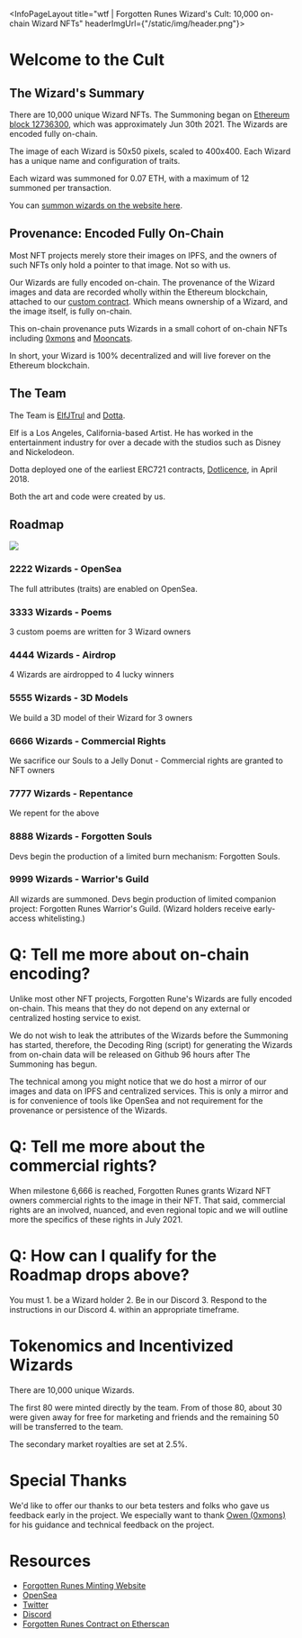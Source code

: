 
<InfoPageLayout title="wtf | Forgotten Runes Wizard's Cult: 10,000 on-chain Wizard NFTs" headerImgUrl={"/static/img/header.png"}>

# Welcome to the Cult

## The Wizard's Summary

There are 10,000 unique Wizard NFTs. The Summoning began on [Ethereum block 12736300](https://etherscan.io/block/countdown/12736300), which was approximately Jun 30th 2021. The Wizards are encoded fully on-chain.

The image of each Wizard is 50x50 pixels, scaled to 400x400. Each Wizard has a unique name and configuration of traits.

Each wizard was summoned for 0.07 ETH, with a maximum of 12 summoned per transaction.

You can [summon wizards on the website here](https://forgottenrunes.com).

## Provenance: Encoded Fully On-Chain

Most NFT projects merely store their images on IPFS, and the owners of such NFTs only hold a pointer to that image. Not so with us.

Our Wizards are fully encoded on-chain. The provenance of the Wizard images and data are recorded wholly within the Ethereum blockchain, attached to our [custom contract](https://etherscan.io/address/0x521f9c7505005cfa19a8e5786a9c3c9c9f5e6f42). Which means ownership of a Wizard, and the image itself, is fully on-chain.

This on-chain provenance puts Wizards in a small cohort of on-chain NFTs including [0xmons](https://0xmons.xyz/) and [Mooncats](https://mooncatrescue.com/).

In short, your Wizard is 100% decentralized and will live forever on the Ethereum blockchain.

## The Team

The Team is [ElfJTrul](https://twitter.com/ElfJTrul) and [Dotta](https://twitter.com/cryppadotta).

Elf is a Los Angeles, California-based Artist. He has worked in the entertainment industry for over a decade with the studios such as Disney and Nickelodeon.

Dotta deployed one of the earliest ERC721 contracts, [Dotlicence](https://etherscan.io/address/0xb5da84cdc928765c15a8192bf3c6649e7802772b), in April 2018.

Both the art and code were created by us.

## Roadmap

![](/static/img/roadmap-v3.jpg)

### 2222 Wizards - OpenSea

The full attributes (traits) are enabled on OpenSea.

### 3333 Wizards - Poems

3 custom poems are written for 3 Wizard owners

### 4444 Wizards - Airdrop

4 Wizards are airdropped to 4 lucky winners

### 5555 Wizards - 3D Models

We build a 3D model of their Wizard for 3 owners

### 6666 Wizards - Commercial Rights

We sacrifice our Souls to a Jelly Donut - Commercial rights are granted to NFT owners

### 7777 Wizards - Repentance

We repent for the above

### 8888 Wizards - Forgotten Souls

Devs begin the production of a limited burn mechanism: Forgotten Souls.

### 9999 Wizards - Warrior's Guild

All wizards are summoned. Devs begin production of limited companion project: Forgotten Runes Warrior's Guild. (Wizard holders receive early-access whitelisting.)

# Q: Tell me more about on-chain encoding?

Unlike most other NFT projects, Forgotten Rune's Wizards are fully encoded on-chain. This means that they do not depend on any external or centralized hosting service to exist.

We do not wish to leak the attributes of the Wizards before the Summoning has started, therefore, the Decoding Ring (script) for generating the Wizards from on-chain data will be released on Github 96 hours after The Summoning has begun.

The technical among you might notice that we do host a mirror of our images and data on IPFS and centralized services. This is only a mirror and is for convenience of tools like OpenSea and not requirement for the provenance or persistence of the Wizards.

# Q: Tell me more about the commercial rights?

When milestone 6,666 is reached, Forgotten Runes grants Wizard NFT owners commercial rights to the image in their NFT. That said, commercial rights are an involved, nuanced, and even regional topic and we will outline more the specifics of these rights in July 2021.

# Q: How can I qualify for the Roadmap drops above?

You must 1. be a Wizard holder 2. Be in our Discord 3. Respond to the instructions in our Discord 4. within an appropriate timeframe.

# Tokenomics and Incentivized Wizards

There are 10,000 unique Wizards.

The first 80 were minted directly by the team. From of those 80, about 30 were given away for free for marketing and friends and the remaining 50 will be transferred to the team.

The secondary market royalties are set at 2.5%.

# Special Thanks

We'd like to offer our thanks to our beta testers and folks who gave us feedback early in the project. We especially want to thank [Owen (0xmons)](https://twitter.com/0xmons) for his guidance and technical feedback on the project.

# Resources

- [Forgotten Runes Minting Website](https://forgottenrunes.com)
- [OpenSea](https://opensea.io/collection/forgottenruneswizardscult)
- [Twitter](https://twitter.com/forgottenrunes)
- [Discord](https://discord.com/invite/F7WbxwJuZC)
- [Forgotten Runes Contract on Etherscan](https://etherscan.io/address/0x521f9c7505005cfa19a8e5786a9c3c9c9f5e6f42)

</InfoPageLayout>
